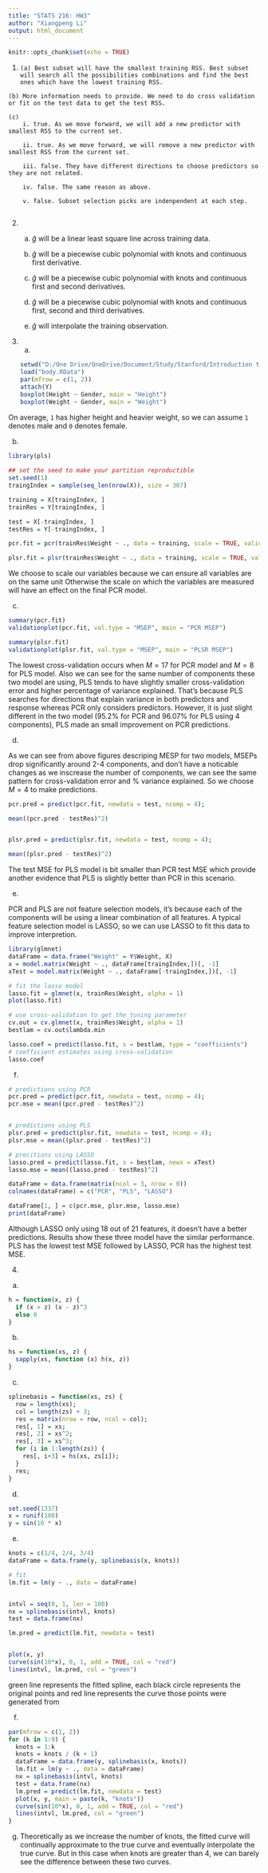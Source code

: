 ```yaml
---
title: "STATS 216: HW3"
author: "Xiangpeng Li"
output: html_document
---
```


```r
knitr::opts_chunk$set(echo = TRUE)
```

1.   
    (a) Best subset will have the smallest training RSS. Best subset will search all the possibilities combinations and find the best ones which have the lowest training RSS.

    (b) More information needs to provide. We need to do cross validation or fit on the test data to get the test RSS.
    
    (c)
        i. true. As we move forward, we will add a new predictor with smallest RSS to the current set.
        
        ii. true. As we move forward, we will remove a new predictor with smallest RSS from the current set.
        
        iii. false. They have different directions to choose predictors so they are not related.
        
        iv. false. The same reason as above.
        
        v. false. Subset selection picks are indenpendent at each step.
        
2.
    (a) $\hat{g}$ will be a linear least square line across training data.
    
    (b) $\hat{g}$ will be a piecewise cubic polynomial with knots and continuous first derivative.
    
    (c) $\hat{g}$ will be a piecewise cubic polynomial with knots and continuous first and second derivatives.

    (d) $\hat{g}$ will be a piecewise cubic polynomial with knots and continuous first, second and third derivatives.
    
    (e) $\hat{g}$ will interpolate the training observation.
        
3.
    (a)
```r
setwd("D:/One Drive/OneDrive/Document/Study/Stanford/Introduction to Statistical Learning/homework/hw3")
load("body.RData")
par(mfrow = c(1, 2))
attach(Y)
boxplot(Height ~ Gender, main = "Height")
boxplot(Weight ~ Gender, main = "Weight")
```

On average, `1` has higher height and heavier weight, so we can assume `1` denotes male and `0` denotes female.
    
  (b)
```r
library(pls)
 
## set the seed to make your partition reproductible
set.seed(1)
traingIndex = sample(seq_len(nrow(X)), size = 307)

training = X[traingIndex, ]
trainRes = Y[traingIndex, ]

test = X[-traingIndex, ]
testRes = Y[-traingIndex, ]

pcr.fit = pcr(trainRes$Weight ~ ., data = training, scale = TRUE, validation = "CV")

plsr.fit = plsr(trainRes$Weight ~ ., data = training, scale = TRUE, validation = "CV")
```

We choose to scale our variables because we can ensure all variables are on the same unit Otherwise the scale on which the variables are measured will have an effect on the final PCR model.

  (c)
```r
summary(pcr.fit)
validationplot(pcr.fit, val.type = "MSEP", main = "PCR MSEP")

summary(plsr.fit)
validationplot(plsr.fit, val.type = "MSEP", main = "PLSR MSEP")

```

The lowest cross-validation occurs when $M = 17$ for PCR model and $M = 8$ for PLS model. Also we can see for the same number of components these two model are using, PLS tends to have slightly smaller cross-validation error and higher percentage of variance explained. That's because PLS searches for directions that explain variance in both predictors and response whereas PCR only considers predictors. However, it is just slight different in the two model (95.2% for PCR and 96.07% for PLS using 4 components), PLS made an small improvement on PCR predictions.


  (d)
  
As we can see from above figures descriping MESP for two models, MSEPs drop significantly around 2-4 components, and don't have a noticable changes as we inscrease the number of components, we can see the same pattern for cross-validation error and % variance explained. So we choose $M = 4$ to make predictions.
```r
pcr.pred = predict(pcr.fit, newdata = test, ncomp = 4);

mean((pcr.pred - testRes)^2)


plsr.pred = predict(plsr.fit, newdata = test, ncomp = 4);

mean((plsr.pred - testRes)^2)
```

The test MSE for PLS model is bit smaller than PCR test MSE which provide another evidence that PLS is slightly better than PCR in this scenario.

  (e)
  
PCR and PLS are not feature selection models, it's because each of the components will be using a linear combination of all features. A typical feature selection model is LASSO, so we can use LASSO to fit this data to improve interpretion.
```r
library(glmnet)
dataFrame = data.frame("Weight" = Y$Weight, X)
x = model.matrix(Weight ~ ., dataFrame[traingIndex,])[, -1]
xTest = model.matrix(Weight ~ ., dataFrame[-traingIndex,])[, -1]

# fit the lasso model
lasso.fit = glmnet(x, trainRes$Weight, alpha = 1)
plot(lasso.fit)

# use cross-validation to get the tuning parameter
cv.out = cv.glmnet(x, trainRes$Weight, alpha = 1)
bestlam = cv.out$lambda.min

lasso.coef = predict(lasso.fit, s = bestlam, type = "coefficients")
# coefficient estimates using cross-validation
lasso.coef
```

(f)
```r
# predictions using PCR
pcr.pred = predict(pcr.fit, newdata = test, ncomp = 4);
pcr.mse = mean((pcr.pred - testRes)^2)


# predictions using PLS
plsr.pred = predict(plsr.fit, newdata = test, ncomp = 4);
plsr.mse = mean((plsr.pred - testRes)^2)

# precitions using LASSO
lasso.pred = predict(lasso.fit, s = bestlam, newx = xTest)
lasso.mse = mean((lasso.pred - testRes)^2)

dataFrame = data.frame(matrix(ncol = 3, nrow = 0))
colnames(dataFrame) = c("PCR", "PLS", "LASSO")

dataFrame[1, ] = c(pcr.mse, plsr.mse, lasso.mse)
print(dataFrame)
```

Although LASSO only using 18 out of 21 features, it doesn't have a better predictions. Results show these three model have the similar performance. PLS has the lowest test MSE followed by LASSO, PCR has the highest test MSE.


4.
(a)
```r
h = function(x, z) {
  if (x > z) (x - z)^3
  else 0
}
```

(b)
```r
hs = function(xs, z) {
  sapply(xs, function (x) h(x, z))
}
```

(c)
```r
splinebasis = function(xs, zs) {
  row = length(xs);
  col = length(zs) + 3;
  res = matrix(nrow = row, ncol = col);
  res[, 1] = xs;
  res[, 2] = xs^2;
  res[, 3] = xs^3;
  for (i in 1:length(zs)) {
    res[, i+3] = hs(xs, zs[i]);
  }
  res;
}
```

(d)
```r
set.seed(1337)
x = runif(100)
y = sin(10 * x)
```

(e)
```r
knots = c(1/4, 2/4, 3/4)
dataFrame = data.frame(y, splinebasis(x, knots))

# fit
lm.fit = lm(y ~ ., data = dataFrame)


intvl = seq(0, 1, len = 100)
nx = splinebasis(intvl, knots)
test = data.frame(nx)

lm.pred = predict(lm.fit, newdata = test)


plot(x, y)
curve(sin(10*x), 0, 1, add = TRUE, col = "red")
lines(intvl, lm.pred, col = "green")
```

green line represents the fitted spline, each black circle represents the original points and red line represents the curve those points were generated from

(f)
```r
par(mfrow = c(1, 2))
for (k in 1:9) {
  knots = 1:k
  knots = knots / (k + 1)
  dataFrame = data.frame(y, splinebasis(x, knots))
  lm.fit = lm(y ~ ., data = dataFrame)
  nx = splinebasis(intvl, knots)
  test = data.frame(nx)
  lm.pred = predict(lm.fit, newdata = test)
  plot(x, y, main = paste(k, "knots"))
  curve(sin(10*x), 0, 1, add = TRUE, col = "red")
  lines(intvl, lm.pred, col = "green")
}
```

(g)
Theoretically as we increase the number of knots, the fitted curve will continually approximate to the true curve and eventually interpolate the true curve. But in this case when knots are greater than 4, we can barely see the difference between these two curves.

